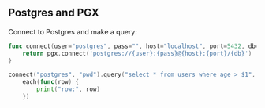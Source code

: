 ## Postgres and PGX

Connect to Postgres and make a query:

```go copy
func connect(user="postgres", pass="", host="localhost", port=5432, db="postgres") {
    return pgx.connect('postgres://{user}:{pass}@{host}:{port}/{db}')
}

connect("postgres", "pwd").query("select * from users where age > $1", 18).
    each(func(row) {
        print("row:", row)
    })
```
